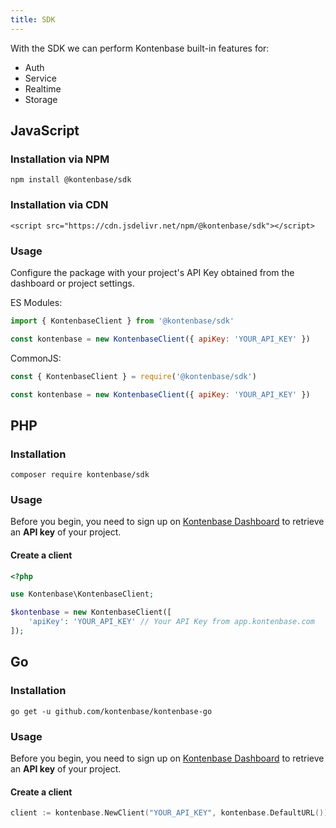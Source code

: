 ```yaml
---
title: SDK
---
```



<!-- Kontenbase SDK (Software Development Kit) could be installed whether on Client Side Javascript such as Vanilla Js, React, Vue, etc, and also Server Side Javascript such as Node Js. -->

With the SDK we can perform Kontenbase built-in features for:

- Auth
- Service
- Realtime
- Storage

## JavaScript

### Installation via NPM

```
npm install @kontenbase/sdk
```

### Installation via CDN

```
<script src="https://cdn.jsdelivr.net/npm/@kontenbase/sdk"></script>
```

### Usage

Configure the package with your project's API Key obtained from the dashboard or project settings.

ES Modules:

```js
import { KontenbaseClient } from '@kontenbase/sdk'

const kontenbase = new KontenbaseClient({ apiKey: 'YOUR_API_KEY' })
```

CommonJS:

```js
const { KontenbaseClient } = require('@kontenbase/sdk')

const kontenbase = new KontenbaseClient({ apiKey: 'YOUR_API_KEY' })
```

## PHP

### Installation

```
composer require kontenbase/sdk
```

### Usage

Before you begin, you need to sign up on [Kontenbase Dashboard](https://app.kontenbase.com/) to retrieve an **API key** of your project.

#### **Create a client**

```php
<?php

use Kontenbase\KontenbaseClient;

$kontenbase = new KontenbaseClient([
	'apiKey': 'YOUR_API_KEY' // Your API Key from app.kontenbase.com
]);
```

## Go

### Installation

```
go get -u github.com/kontenbase/kontenbase-go
```

### Usage

Before you begin, you need to sign up on [Kontenbase Dashboard](https://app.kontenbase.com/) to retrieve an **API key** of your project.

#### **Create a client**

```go
client := kontenbase.NewClient("YOUR_API_KEY", kontenbase.DefaultURL())
```

<!-- ## Quick Start with SDK and React.js / Next.js

<YouTube videoId="tp2l6r32_cA" /> -->
